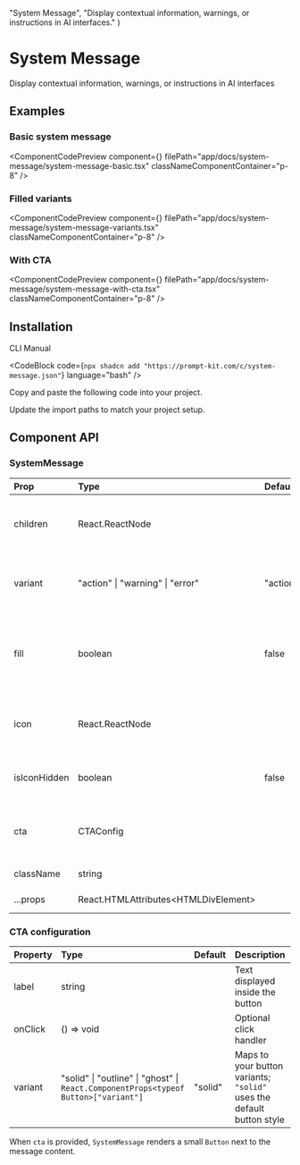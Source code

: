 
  "System Message",
  "Display contextual information, warnings, or instructions in AI interfaces."
)

# System Message

Display contextual information, warnings, or instructions in AI interfaces

## Examples

### Basic system message

<ComponentCodePreview
  component={<SystemMessageBasic />}
  filePath="app/docs/system-message/system-message-basic.tsx"
  classNameComponentContainer="p-8"
/>

### Filled variants


<ComponentCodePreview
  component={<SystemMessageVariants />}
  filePath="app/docs/system-message/system-message-variants.tsx"
  classNameComponentContainer="p-8"
/>

### With CTA

<ComponentCodePreview
  component={<SystemMessageWithCta />}
  filePath="app/docs/system-message/system-message-with-cta.tsx"
  classNameComponentContainer="p-8"
/>

## Installation

<Tabs defaultValue="cli">

<TabsList>
  <TabsTrigger value="cli">CLI</TabsTrigger>
  <TabsTrigger value="manual">Manual</TabsTrigger>
</TabsList>

<TabsContent value="cli">

<CodeBlock
  code={`npx shadcn add "https://prompt-kit.com/c/system-message.json"`}
  language="bash"
/>

</TabsContent>

<TabsContent value="manual">

<Steps>

<Step>Copy and paste the following code into your project.</Step>

<CodeBlock filePath="components/prompt-kit/system-message.tsx" language="tsx" />

<Step>Update the import paths to match your project setup.</Step>

</Steps>

</TabsContent>

</Tabs>

## Component API

### SystemMessage

| Prop         | Type                                 | Default  | Description                                                         |
| :----------- | :----------------------------------- | :------- | :------------------------------------------------------------------ |
| children     | React.ReactNode                      |          | Content displayed inside the system message                         |
| variant      | "action" \| "warning" \| "error"     | "action" | Severity of the message, controlling text and icon styles           |
| fill         | boolean                              | false    | When true, applies a semantic background color and hides the border |
| icon         | React.ReactNode                      |          | Custom icon to display instead of the default severity icon         |
| isIconHidden | boolean                              | false    | Hides the icon entirely when set to true                            |
| cta          | CTAConfig                            |          | Configuration for the optional call-to-action button                |
| className    | string                               |          | Additional CSS classes                                              |
| ...props     | React.HTMLAttributes\<HTMLDivElement\> |          | Additional div props                                                |

### CTA configuration

| Property | Type                                                  | Default | Description                                                          |
| :------- | :---------------------------------------------------- | :------ | :------------------------------------------------------------------- |
| label    | string                                                |         | Text displayed inside the button                                     |
| onClick  | () => void                                            |         | Optional click handler                                               |
| variant  | "solid" \| "outline" \| "ghost" \| `React.ComponentProps<typeof Button>["variant"]` | "solid" | Maps to your button variants; `"solid"` uses the default button style |

When `cta` is provided, `SystemMessage` renders a small `Button` next to the message content.
